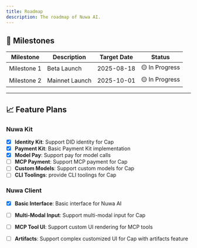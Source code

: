 ```yaml
---
title: Roadmap
description: The roadmap of Nuwa AI.
---
```



## 🧭 Milestones

| Milestone | Description | Target Date | Status |
|----------|-------------|-------------|--------|
| Milestone 1 | Beta Launch | 2025-08-18 | 🟡 In Progress |
| Milestone 2 | Mainnet Launch | 2025-10-01 | 🟡 In Progress |



---

## 📈 Feature Plans


### Nuwa Kit

- [x] **Identity Kit**: Support DID identity for Cap
- [x] **Payment Kit**: Basic Payment Kit implementation
- [x] **Model Pay**: Support pay for model calls
- [ ] **MCP Payment**: Support MCP payment for Cap
- [ ] **Custom Models**: Support custom models for Cap
- [ ] **CLI Toolings**: provide CLI toolings for Cap

### Nuwa Client

- [x] **Basic Interface**: Basic interface for Nuwa AI
- [ ] **Multi-Modal Input**: Support multi-modal input for Cap
- [ ] **MCP Tool UI**: Support custom UI rendering for MCP tools
- [ ] **Artifacts**: Support complex customized UI for Cap with artifacts feature



